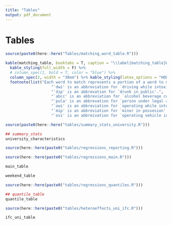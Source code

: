 ```yaml
---
title: "Tables"
output: pdf_document
---
```


<!-- ```{r setup, include=FALSE} -->
<!-- knitr::opts_chunk$set(echo = F, message = F, warning = F) -->
<!-- knitr::opts_knit$set(root.dir = rprojroot::find_rstudio_root_file()) -->
<!-- library(kableExtra) -->
<!-- ``` -->

# Tables

```r
source(paste0(here::here("Tables/matching_word_table.R")))
```

```r
kable(matching_table, booktabs = T, caption = "\\label{matching_table}Words and Phrases used to Pattern Match on Offenses of Interest") %>%
  kable_styling(full_width = F) %>%
  # column_spec(1, bold = T, color = "blue") %>%
  column_spec(2, width = "30em") %>% kable_styling(latex_options = "HOLD_position") %>% 
  footnote(list("Each word to match represents a portion of a word to match on. For example, the word `sex' will match on `sexual assault' and `sex offense' since `sex' appears in each of these descriptions.",
                    "`dwi' is an abbreviation for `driving while intoxicated'.",
                    "`dip' is an abbrevation for `drunk in public'.",
                    "`abcc' is an abbreviation for `alcohol beverage control comission'.",
                    "`pula' is an abbrevation for `person under legal age'.",
                    "`owi' is an abbreviation for `operating while intoxicated'.",
                    "`mip' is an abbreviation for `minor in possesion'.",
                    "`ovi' is an abbreivation for `operating vehicle intoxicated'."), threeparttable = T)
```


```r
source(paste0(here::here("tables/summary_stats_university.R")))
```

```r
## summary_stats
university_characteristics
```

```r
source(here::here(paste0("tables/regressions_reporting.R")))
```

\begin{landscape}
```r
## reporting_table
reporting_table
```
\end{landscape}

```r
source(here::here(paste0("tables/regressions_main.R")))
```

```r
main_table 
```

```r
weekend_table
```

```r
source(here::here(paste0("tables/regressions_quantiles.R")))
```

```r
## quantile_table
quantile_table
```

```r
source(here::here(paste0("tables/heteroeffects_uni_ifc.R")))
```


```r
ifc_uni_table
```



<!-- ```{r} -->
<!-- source(here::here(paste0("tables/regressions_clery_dcl.R"))) -->
<!-- ``` -->

<!-- ```{r} -->
<!-- clery_compare -->
<!-- ``` -->

